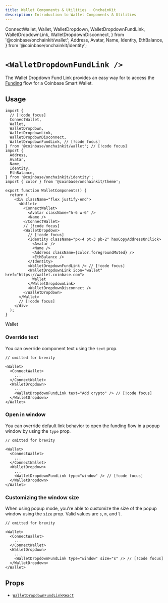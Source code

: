 ```yaml
---
title: Wallet Components & Utilities · OnchainKit
description: Introduction to Wallet Components & Utilities
---
```


  ConnectWallet,
  Wallet,
  WalletDropdown,
  WalletDropdownFundLink,
  WalletDropdownLink,
  WalletDropdownDisconnect,
} from '@coinbase/onchainkit/wallet';
  Address,
  Avatar,
  Name,
  Identity,
  EthBalance,
} from '@coinbase/onchainkit/identity';

# `<WalletDropdownFundLink />`

The Wallet Dropdown Fund Link provides an easy way for to access the [Funding](https://keys.coinbase.com/funding) flow for a Coinbase Smart Wallet.

## Usage

```tsx
import {
  // [!code focus]
  ConnectWallet,
  Wallet,
  WalletDropdown,
  WalletDropdownLink,
  WalletDropdownDisconnect,
  WalletDropdownFundLink, // [!code focus]
} from '@coinbase/onchainkit/wallet'; // [!code focus]
import {
  Address,
  Avatar,
  Name,
  Identity,
  EthBalance,
} from '@coinbase/onchainkit/identity';
import { color } from '@coinbase/onchainkit/theme';

export function WalletComponents() {
  return (
    <div className="flex justify-end">
      <Wallet>
        <ConnectWallet>
          <Avatar className="h-6 w-6" />
          <Name />
        </ConnectWallet>
        // [!code focus]
        <WalletDropdown>
          // [!code focus]
          <Identity className="px-4 pt-3 pb-2" hasCopyAddressOnClick>
            <Avatar />
            <Name />
            <Address className={color.foregroundMuted} />
            <EthBalance />
          </Identity>
          <WalletDropdownFundLink /> // [!code focus]
          <WalletDropdownLink icon="wallet" href="https://wallet.coinbase.com">
            Wallet
          </WalletDropdownLink>
          <WalletDropdownDisconnect />
        </WalletDropdown>
      </Wallet>
      // [!code focus]
    </div>
  );
}
```

<WalletComponents>
  <Wallet>
    <ConnectWallet>
      <Avatar className="h-6 w-6" />
      <Name />
    </ConnectWallet>
    <WalletDropdown>
      <WalletDropdownFundLink />
      <WalletDropdownLink icon="wallet" href="https://wallet.coinbase.com">
        Wallet
      </WalletDropdownLink>
      <WalletDropdownDisconnect />
    </WalletDropdown>
  </Wallet>
</WalletComponents>

### Override text

You can override component text using the `text` prop.

```tsx
// omitted for brevity

<Wallet>
  <ConnectWallet>
    ...
  </ConnectWallet>
  <WalletDropdown>
    ...
    <WalletDropdownFundLink text="Add crypto" /> // [!code focus]
  </WalletDropdown>
</Wallet>
```

<WalletComponents>
  <Wallet>
    <ConnectWallet>
      <Avatar className="h-6 w-6" />
      <Name />
    </ConnectWallet>
    <WalletDropdown>
      <WalletDropdownFundLink text="Add crypto" />
      <WalletDropdownDisconnect />
    </WalletDropdown>
  </Wallet>
</WalletComponents>

### Open in window

You can override default link behavior to open the funding flow in a popup window by using the `type` prop.

```tsx
// omitted for brevity

<Wallet>
  <ConnectWallet>
    ...
  </ConnectWallet>
  <WalletDropdown>
    ...
    <WalletDropdownFundLink type="window" /> // [!code focus]
  </WalletDropdown>
</Wallet>
```

<WalletComponents>
  <Wallet>
    <ConnectWallet>
      <Avatar className="h-6 w-6" />
      <Name />
    </ConnectWallet>
    <WalletDropdown>
      <WalletDropdownFundLink type="window" />
      <WalletDropdownDisconnect />
    </WalletDropdown>
  </Wallet>
</WalletComponents>

### Customizing the window size

When using popup mode, you're able to customize the size of the popup window using the `size` prop. Valid values are `s`, `m`, and `l`.

```tsx
// omitted for brevity

<Wallet>
  <ConnectWallet>
    ...
  </ConnectWallet>
  <WalletDropdown>
    ...
    <WalletDropdownFundLink type="window" size="s" /> // [!code focus]
  </WalletDropdown>
</Wallet>
```

<WalletComponents>
  <Wallet>
    <ConnectWallet>
      <Avatar className="h-6 w-6" />
      <Name />
    </ConnectWallet>
    <WalletDropdown>
      <WalletDropdownFundLink type="window" size="s" />
      <WalletDropdownDisconnect />
    </WalletDropdown>
  </Wallet>
</WalletComponents>

## Props

- [`WalletDropdownFundLinkReact`](/wallet/types#walletdropdownfundlinkreact)
